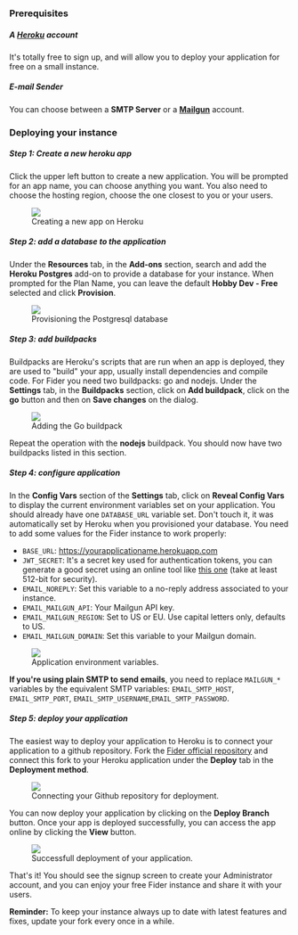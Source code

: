 
<UseFiderCloud />

### Prerequisites

##### A [Heroku](https://www.heroku.com) account

It's totally free to sign up, and will allow you to deploy your application for free on a small instance.

##### E-mail Sender

You can choose between a **SMTP Server** or a **[Mailgun](https://www.mailgun.com)** account.

### Deploying your instance

##### Step 1: Create a new heroku app

Click the upper left button to create a new application. You will be prompted for an app name, you can choose anything you want. You also need to choose the hosting region, choose the one closest to you or your users.

<figure>
  <img src="/images/docs/heroku/heroku-create-new-app.png" />
  <figcaption>Creating a new app on Heroku</figcaption>
</figure>

##### Step 2: add a database to the application

Under the **Resources** tab, in the **Add-ons** section, search and add the **Heroku Postgres** add-on to provide a database for your instance. When prompted for the Plan Name, you can leave the default **Hobby Dev - Free** selected and click **Provision**.

<figure>
  <img src="/images/docs/heroku/heroku-postgres-add-on.png" />
  <figcaption>Provisioning the Postgresql database</figcaption>
</figure>

##### Step 3: add buildpacks

Buildpacks are Heroku's scripts that are run when an app is deployed, they are used to "build" your app, usually install dependencies and compile code. For Fider you need two buildpacks: go and nodejs. Under the **Settings** tab, in the **Buildpacks** section, click on **Add buildpack**, click on the **go** button and then on **Save changes** on the dialog.

<figure>
  <img src="/images/docs/heroku/heroku-go-buildpack.png" />
  <figcaption>Adding the Go buildpack</figcaption>
</figure>

Repeat the operation with the **nodejs** buildpack. You should now have two buildpacks listed in this section.

##### Step 4: configure application

In the **Config Vars** section of the **Settings** tab, click on **Reveal Config Vars** to display the current environment variables set on your application. You should already have one `DATABASE_URL` variable set. Don't touch it, it was automatically set by Heroku when you provisioned your database. You need to add some values for the Fider instance to work properly:

- `BASE_URL`: https://yourapplicationame.herokuapp.com
- `JWT_SECRET`: It's a secret key used for authentication tokens, you can generate a good secret using an online tool like [this one](https://www.allkeysgenerator.com/Random/Security-Encryption-Key-Generator.aspx) (take at least 512-bit for security).
- `EMAIL_NOREPLY`: Set this variable to a no-reply address associated to your instance.
- `EMAIL_MAILGUN_API`: Your Mailgun API key.
- `EMAIL_MAILGUN_REGION`: Set to US or EU. Use capital letters only, defaults to US.
- `EMAIL_MAILGUN_DOMAIN`: Set this variable to your Mailgun domain.

<figure>
  <img src="/images/docs/heroku/heroku-env-variables.png" />
  <figcaption>Application environment variables.</figcaption>
</figure>

**If you're using plain SMTP to send emails**, you need to replace `MAILGUN_*` variables by the equivalent SMTP variables: `EMAIL_SMTP_HOST`, `EMAIL_SMTP_PORT`, `EMAIL_SMTP_USERNAME`,`EMAIL_SMTP_PASSWORD`.

##### Step 5: deploy your application

The easiest way to deploy your application to Heroku is to connect your application to a github repository. Fork the [Fider official repository](https://github.com/getfider/fider) and connect this fork to your Heroku application under the **Deploy** tab in the **Deployment method**.

<figure>
  <img src="/images/docs/heroku/heroku-github-connection.png" />
  <figcaption>Connecting your Github repository for deployment.</figcaption>
</figure>

You can now deploy your application by clicking on the **Deploy Branch** button. Once your app is deployed successfully, you can access the app online by clicking the **View** button.

<figure>
  <img src="/images/docs/heroku/heroku-app-deployment.png" />
  <figcaption>Successfull deployment of your application.</figcaption>
</figure>

That's it! You should see the signup screen to create your Administrator account, and you can enjoy your free Fider instance and share it with your users.

**Reminder:** To keep your instance always up to date with latest features and fixes, update your fork every once in a while.
